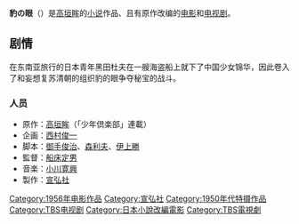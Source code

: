{{Unreferenced|time=2015-02-17T08:56:30+00:00}}
'''豹の眼'''（{{lang-ja|ジャガーのめ}}）是[[高垣眸|高垣眸]]的[[小说|小说]]作品、且有原作改编的[[电影|电影]]和[[电视剧|电视剧]]。

==剧情==
在东南亚旅行的日本青年黑田杜夫在一艘海盗船上就下了中国少女锦华，因此卷入了和妄想复苏清朝的组织豹的眼争夺秘宝的战斗。
=== 人员 ===
*原作：[[高垣眸|高垣眸]]（「少年倶楽部」連載）
*企画：[[西村俊一|西村俊一]]
*脚本：[[御手俊治|御手俊治]]、[[森利夫|森利夫]]、[[伊上勝|伊上勝]]
*監督：[[船床定男|船床定男]]
*音楽：[[小川寛興|小川寛興]]
*製作：[[宣弘社|宣弘社]]{{DEFAULTSORT:しゃかあのめ}}
[[Category:1956年电影作品|Category:1956年电影作品]]
[[Category:宣弘社|Category:宣弘社]]
[[Category:1950年代特摄作品|Category:1950年代特摄作品]]
[[Category:TBS电视剧|Category:TBS电视剧]]
[[Category:日本小說改編電影|Category:日本小說改編電影]]
[[Category:TBS電視劇|Category:TBS電視劇]]

{{tv-stub}}